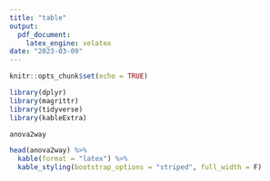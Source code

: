 ```yaml
---
title: "table"
output: 
  pdf_document: 
    latex_engine: xelatex
date: "2023-03-09"
---
```


```r
knitr::opts_chunk$set(echo = TRUE)
``` 

```r
library(dplyr)
library(magrittr)
library(tidyverse)
library(kableExtra)

anova2way

head(anova2way) %>%
  kable(format = "latex") %>%
  kable_styling(bootstrap_options = "striped", full_width = F)
```

